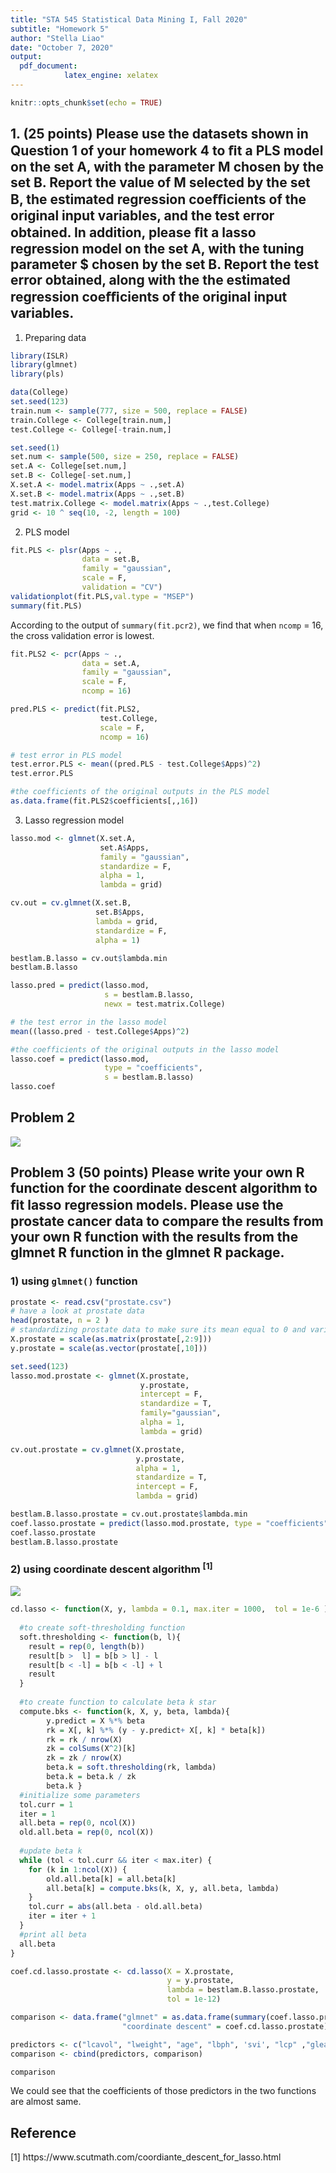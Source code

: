```yaml
---
title: "STA 545 Statistical Data Mining I, Fall 2020"
subtitle: "Homework 5"
author: "Stella Liao"
date: "October 7, 2020"
output:
  pdf_document:
            latex_engine: xelatex
---
```


```r
knitr::opts_chunk$set(echo = TRUE)
```

## 1. (25 points) Please use the datasets shown in Question 1 of your homework 4 to ﬁt a PLS model on the set A, with the parameter M chosen by the set B. Report the value of M selected by the set B, the estimated regression coeﬃcients of the original input variables, and the test error obtained. In addition, please ﬁt a lasso regression model on the set A, with the tuning parameter $\lambda\ chosen by the set B. Report the test error obtained, along with the the estimated regression coeﬃcients of the original input variables.

1) Preparing data

```r
library(ISLR)
library(glmnet)
library(pls)

data(College)
set.seed(123)
train.num <- sample(777, size = 500, replace = FALSE)
train.College <- College[train.num,]
test.College <- College[-train.num,]

set.seed(1)
set.num <- sample(500, size = 250, replace = FALSE)
set.A <- College[set.num,]
set.B <- College[-set.num,]
X.set.A <- model.matrix(Apps ~ .,set.A)
X.set.B <- model.matrix(Apps ~ .,set.B)
test.matrix.College <- model.matrix(Apps ~ .,test.College)
grid <- 10 ^ seq(10, -2, length = 100)

```

2) PLS model
```r
fit.PLS <- plsr(Apps ~ .,
                data = set.B,
                family = "gaussian",
                scale = F,
                validation = "CV")
validationplot(fit.PLS,val.type = "MSEP")
summary(fit.PLS)
```

According to the output of `summary(fit.pcr2)`, we find that when `ncomp` = 16, the cross validation error is lowest. 

```R
fit.PLS2 <- pcr(Apps ~ .,
                data = set.A,
                family = "gaussian",
                scale = F,
                ncomp = 16)

pred.PLS <- predict(fit.PLS2, 
                    test.College,
                    scale = F,
                    ncomp = 16)

# test error in PLS model
test.error.PLS <- mean((pred.PLS - test.College$Apps)^2)
test.error.PLS

#the coefficients of the original outputs in the PLS model
as.data.frame(fit.PLS2$coefficients[,,16])
```

3) Lasso regression model
```r
lasso.mod <- glmnet(X.set.A,
                    set.A$Apps,
                    family = "gaussian",
                    standardize = F,
                    alpha = 1, 
                    lambda = grid)

cv.out = cv.glmnet(X.set.B,
                   set.B$Apps,
                   lambda = grid,
                   standardize = F,
                   alpha = 1)

bestlam.B.lasso = cv.out$lambda.min
bestlam.B.lasso

lasso.pred = predict(lasso.mod, 
                     s = bestlam.B.lasso, 
                     newx = test.matrix.College) 

# the test error in the lasso model
mean((lasso.pred - test.College$Apps)^2) 

#the coefficients of the original outputs in the lasso model
lasso.coef = predict(lasso.mod, 
                     type = "coefficients", 
                     s = bestlam.B.lasso)
lasso.coef
```

## Problem 2
![](/Users/stella_liao/Nutstore\ Files/data\ mining/homework/homework5/question2.jpg)

## Problem 3 (50 points) Please write your own R function for the coordinate descent algorithm to ﬁt lasso regression models. Please use the prostate cancer data to compare the results from your own R function with the results from the glmnet R function in the glmnet R package.

### 1) using `glmnet()` function 
```r
prostate <- read.csv("prostate.csv")
# have a look at prostate data
head(prostate, n = 2 )
# standardizing prostate data to make sure its mean equal to 0 and variance equal to 1
X.prostate = scale(as.matrix(prostate[,2:9]))
y.prostate = scale(as.vector(prostate[,10]))

set.seed(123)
lasso.mod.prostate <- glmnet(X.prostate,
                             y.prostate,
                             intercept = F,
                             standardize = T,
                             family="gaussian",
                             alpha = 1,
                             lambda = grid)

cv.out.prostate = cv.glmnet(X.prostate,
                            y.prostate,
                            alpha = 1,
                            standardize = T,
                            intercept = F,
                            lambda = grid)

bestlam.B.lasso.prostate = cv.out.prostate$lambda.min
coef.lasso.prostate = predict(lasso.mod.prostate, type = "coefficients", s = bestlam.B.lasso.prostate)
coef.lasso.prostate
bestlam.B.lasso.prostate
```
### 2) using coordinate descent algorithm ^[1]^
![](/Users/stella_liao/Nutstore\ Files/data\ mining/homework/homework5/question3.jpg)

```r
cd.lasso <- function(X, y, lambda = 0.1, max.iter = 1000,  tol = 1e-6 ){
  
  #to create soft-thresholding function
  soft.thresholding <- function(b, l){
    result = rep(0, length(b))
    result[b >  l] = b[b > l] - l
    result[b < -l] = b[b < -l] + l
    result
  }
 
  #to create function to calculate beta k star
  compute.bks <- function(k, X, y, beta, lambda){
        y.predict = X %*% beta
        rk = X[, k] %*% (y - y.predict+ X[, k] * beta[k])
        rk = rk / nrow(X)
        zk = colSums(X^2)[k]
        zk = zk / nrow(X)
        beta.k = soft.thresholding(rk, lambda)
        beta.k = beta.k / zk
        beta.k }
  #initialize some parameters
  tol.curr = 1
  iter = 1 
  all.beta = rep(0, ncol(X))
  old.all.beta = rep(0, ncol(X))
  
  #update beta k
  while (tol < tol.curr && iter < max.iter) {
    for (k in 1:ncol(X)) {
        old.all.beta[k] = all.beta[k]
        all.beta[k] = compute.bks(k, X, y, all.beta, lambda)
    }
    tol.curr = abs(all.beta - old.all.beta)  
    iter = iter + 1
  }
  #print all beta
  all.beta
}  

coef.cd.lasso.prostate <- cd.lasso(X = X.prostate, 
                                   y = y.prostate, 
                                   lambda = bestlam.B.lasso.prostate,
                                   tol = 1e-12)

comparison <- data.frame("glmnet" = as.data.frame(summary(coef.lasso.prostate))$x,
                         "coordinate descent" = coef.cd.lasso.prostate)

predictors <- c("lcavol", "lweight", "age", "lbph", 'svi', "lcp" ,"gleason", "pgg45") 
comparison <- cbind(predictors, comparison)

comparison

```
We could see that the coefficients of those predictors in the two functions are almost same.

## Reference
[1] https://www.scutmath.com/coordiante_descent_for_lasso.html